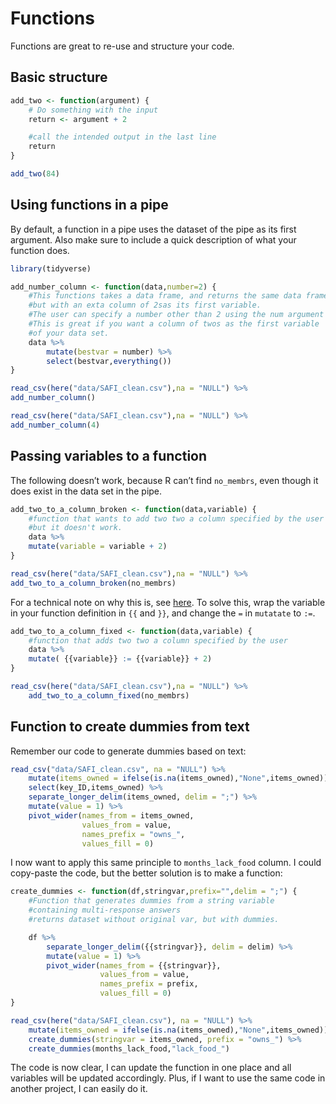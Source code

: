 # Functions {#functions}

Functions are great to re-use and structure your code.

## Basic structure

```r

add_two <- function(argument) {
	# Do something with the input
	return <- argument + 2

	#call the intended output in the last line
	return
}

add_two(84)

```

## Using functions in a pipe

By default, a function in a pipe uses the dataset of the pipe as its first argument.
Also make sure to include a quick description of what your function does.

```r
library(tidyverse)

add_number_column <- function(data,number=2) {
	#This functions takes a data frame, and returns the same data frame,
	#but with an exta column of 2sas its first variable. 
	#The user can specify a number other than 2 using the num argument
	#This is great if you want a column of twos as the first variable
	#of your data set.
	data %>%
		mutate(bestvar = number) %>%
		select(bestvar,everything())
}

read_csv(here("data/SAFI_clean.csv"),na = "NULL") %>%
add_number_column() 

read_csv(here("data/SAFI_clean.csv"),na = "NULL") %>%
add_number_column(4) 

```

## Passing variables to a function

The following doesn't work, because R can't find `no_membrs`, even though it 
does exist in the data set in the pipe.

```r

add_two_to_a_column_broken <- function(data,variable) {
	#function that wants to add two two a column specified by the user
	#but it doesn't work.
	data %>%
	mutate(variable = variable + 2)
}

read_csv(here("data/SAFI_clean.csv"),na = "NULL") %>%
add_two_to_a_column_broken(no_membrs) 

```

For a technical note on why this is, 
see [here](https://dplyr.tidyverse.org/articles/programming.html).
To solve this, wrap the variable in your function definition
in `{{` and `}}`, and change the `=` in `mutatate` to `:=`. 


```r

add_two_to_a_column_fixed <- function(data,variable) {
	#function that adds two two a column specified by the user
	data %>%
	mutate( {{variable}} := {{variable}} + 2)
}

read_csv(here("data/SAFI_clean.csv"),na = "NULL") %>%
	add_two_to_a_column_fixed(no_membrs)

```

## Function to create dummies from text

Remember our code to generate dummies based on text:

```r

read_csv("data/SAFI_clean.csv", na = "NULL") %>%
    mutate(items_owned = ifelse(is.na(items_owned),"None",items_owned)) %>%
    select(key_ID,items_owned) %>%
    separate_longer_delim(items_owned, delim = ";") %>%
    mutate(value = 1) %>%
    pivot_wider(names_from = items_owned,
                values_from = value,
                names_prefix = "owns_",
                values_fill = 0) 

```

I now want to apply this same principle to `months_lack_food` column.
I could copy-paste the code, but the better solution is to make a function:

```r


create_dummies <- function(df,stringvar,prefix="",delim = ";") {
	#Function that generates dummies from a string variable
	#containing multi-response answers
	#returns dataset without original var, but with dummies.

	df %>%
		separate_longer_delim({{stringvar}}, delim = delim) %>%
	    mutate(value = 1) %>%
        pivot_wider(names_from = {{stringvar}},
                    values_from = value,
                    names_prefix = prefix,
                    values_fill = 0) 
}

read_csv(here("data/SAFI_clean.csv"), na = "NULL") %>%
	mutate(items_owned = ifelse(is.na(items_owned),"None",items_owned)) %>%
	create_dummies(stringvar = items_owned, prefix = "owns_") %>%
	create_dummies(months_lack_food,"lack_food_")

```

The code is now clear, I can update the function in one place and all variables will
be updated accordingly. Plus, if I want to use the same code in another project, I can
easily do it. 